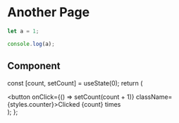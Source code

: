 # Another Page

```js filename="demo.js" {3} copy
let a = 1;

console.log(a);
```

## Component


  const [count, setCount] = useState(0);
  return (
    <div>
      <button onClick={() => setCount(count + 1)} className={styles.counter}>Clicked {count} times</button>
    </div>
  );
};